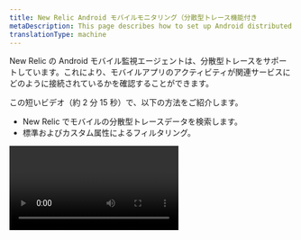 ```yaml
---
title: New Relic Android モバイルモニタリング（分散型トレース機能付き
metaDescription: This page describes how to set up Android distributed tracing.
translationType: machine
---
```


New Relic の Android モバイル監視エージェントは、分散型トレースをサポートしています。これにより、モバイルアプリのアクティビティが関連サービスにどのように接続されているかを確認することができます。

この短いビデオ（約 2 分 15 秒）で、以下の方法をご紹介します。

- New Relic でモバイルの分散型トレースデータを検索します。
- 標準およびカスタム属性によるフィルタリング。

<Video id="tkAxeE5cT2Q" type="youtube" />

## 要件 [#requirements]

分散型トレーシングを使用するには、最低でも Android エージェントのバージョン 6.0.0 が必要となります。

<Callout variant="tip">
  Infinite Tracingは、モバイルモニタリングにはまだ対応していません。
</Callout>

## 分散型トレーシングの設定方法 [#setup]

この機能をサポートするモバイルエージェントでは、デフォルトで有効になっています。

分散トレースをオフにしたい場合は、 [Android feature flag](/docs/mobile-monitoring/new-relic-mobile-android/api-guides/android-agent-configuration-feature-flags/#dt) を参照してください。

## データを探す [#find-data]

モバイルスパンは、そのスパンがトレースの一部である [New Relic distributed tracing UI](/docs/understand-dependencies/distributed-tracing/ui-data/additional-distributed-tracing-features-new-relic-one/) に表示されます。

ここでは、データを検索したり、問い合わせたりするためのヒントをご紹介します。

- エンドユーザーが発信したトレースは、 [New Relic One の分散型トレース UI](/docs/understand-dependencies/distributed-tracing/ui-data/additional-distributed-tracing-features-new-relic-one) で見つけることができます。

- 分散型トレーシングの UI では、エンドユーザーのスパンは ![New Relic の分散型トレーシングブラウザのスパンアイコン](src/images/mobile-icon.png '分散型トレーシングブラウザのパンアイコン.png') のアイコンで表示されます。

- スパンの属性を見るには、UI で [a span を選択します。](/docs/apm/distributed-tracing/ui-data/understand-use-distributed-tracing-data#span-details)

- [](/docs/apm/distributed-tracing/ui-data/understand-use-distributed-tracing-data#span-details)

- [スパンは ](/docs/apm/distributed-tracing/ui-data/understand-use-distributed-tracing-data#span-details)[スパンデータ](/attribute-dictionary/?event=Span) として報告され、 [New Relic](/docs/using-new-relic/data/understand-data/query-new-relic-data) で照会することができます。

- クエリのヒント

  - `mobileApp.name` にブラウザアプリ名を設定することで、ブラウザアプリ名での問い合わせが可能になります。
  - `mobileApp.name is not null` のモバイルアプリのスパンを少なくとも 1 つ含むトレースのクエリ。
  - `appName is not null` のバックエンドアプリを少なくとも 1 つ含むトレースのクエリ。
  - 前述の 2 つの条件を組み合わせて、モバイルとバックエンドの両方のスパンを含むトレースを検索します。

## トラブルシューティング [#troubleshooting]

エンドユーザースパンが表示されない、またはその他の分散型トレースの問題がある場合は、 [トラブルシューティング](/docs/apm/distributed-tracing/troubleshooting/troubleshooting-missing-trace-data) を参照してください。
